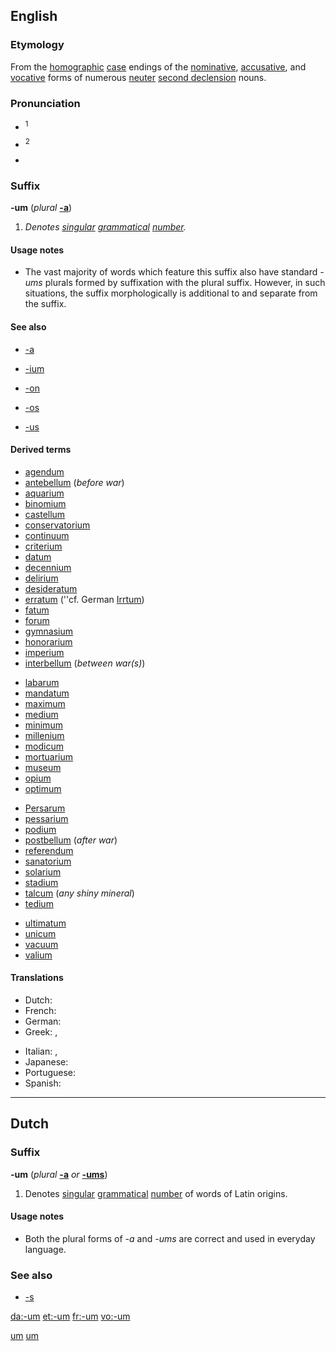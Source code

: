 {{wikipedia}}
==English==

===Etymology===
From the [[homographic]] [[w:Grammatical case|case]] endings of the [[nominative]], [[accusative]], and [[vocative]] forms of numerous [[Appendix:Latin second declension#Neuter|neuter]] {{etyl|la}} [[Appendix:Latin second declension#Neuter|second declension]] nouns.

===Pronunciation===
* {{a|[[w:Latin spelling and pronunciation|Latin]]}}<sup>1</sup> {{IPA|/—um/}}
* {{a|Latin}}<sup>2</sup> {{IPA|/—ũ/}}
* {{a|UK}} {{IPA|/—əm/}}

===Suffix===
'''-um''' (''plural'' '''[[-a#English|-a]]''')

# ''Denotes [[singular]] [[grammatical]] [[number]].''

====Usage notes====
* The vast majority of words which feature this suffix also have standard ''-ums'' plurals formed by suffixation with the {{term|-s|lang=en}} plural suffix. However, in such situations, the {{term||-s}} suffix morphologically is additional to and separate from the {{term||-um}} suffix.

====See also====
{{rel-top5|See also}}
* [[-a]]
{{rel-mid5}}
* [[-ium]]
{{rel-mid5}}
* [[-on]]
{{rel-mid5}}
* [[-os]]
{{rel-mid5}}
* [[-us]]
{{rel-bottom}}

====Derived terms====
{{rel-top4|Terms which feature the ''-um'' suffix}}
* [[agendum]]
* [[antebellum]] (''before war'')
* [[aquarium]]
* [[binomium]]
* [[castellum]]
* [[conservatorium]]
* [[continuum]]
* [[criterium]]
* [[datum]]
* [[decennium]]
* [[delirium]]
* [[desideratum]]
* [[erratum]] (''cf. German [[Irrtum]])
* [[fatum]]
* [[forum]]
* [[gymnasium]]
* [[honorarium]]
* [[imperium]]
* [[interbellum]] (''between war(s)'')
{{rel-mid4}}
* [[labarum]]
* [[mandatum]]
* [[maximum]]
* [[medium]]
* [[minimum]]
* [[millenium]]
* [[modicum]]
* [[mortuarium]]
* [[museum]]
* [[opium]]
* [[optimum]]
{{rel-mid4}}
* [[Persarum]]
* [[pessarium]]
* [[podium]]
* [[postbellum]] (''after war'')
* [[referendum]]
* [[sanatorium]]
* [[solarium]]
* [[stadium]]
* [[talcum]] (''any shiny mineral'')
* [[tedium]]
{{rel-mid4}}
* [[ultimatum]]
* [[unicum]]
* [[vacuum]]
* [[valium]]
{{rel-bottom|note=: This list is very much incomplete; please help its completion by adding terms.}}

====Translations====
{{trans-top|Latinate singular grammatical number suffix}}
* Dutch: {{t-|nl|-um}}
* French: {{t+|fr|-um}}
* German: {{t-|de|-um}}
* Greek: {{t|el|-ο|tr=-o}}, {{t|el|-ον|tr=-on}}
{{trans-mid}}
* Italian: {{t-|it|-o}}, {{t+|it|-a}}
* Japanese: {{t|ja|ウム|tr=[[-umu]]|sc=Jpan}}
* Portuguese: {{t+|pt|-o}}
* Spanish: {{t-|es|-o}}
{{trans-bottom}}

[[Category:English suffixes|um]]

----

==Dutch==

===Suffix===
'''-um''' (''plural'' '''[[-a#Dutch|-a]]''' ''or'' '''[[-ums#Dutch|-ums]]''')

# Denotes [[singular]] [[grammatical]] [[number]] of words of Latin origins.

====Usage notes====
* Both the plural forms of ''-a'' and ''-ums'' are correct and used in everyday language.

===See also===
* [[-s#Dutch|-s]]

[[Category:Dutch suffixes|um]]

[[da:-um]]
[[et:-um]]
[[fr:-um]]
[[vo:-um]]